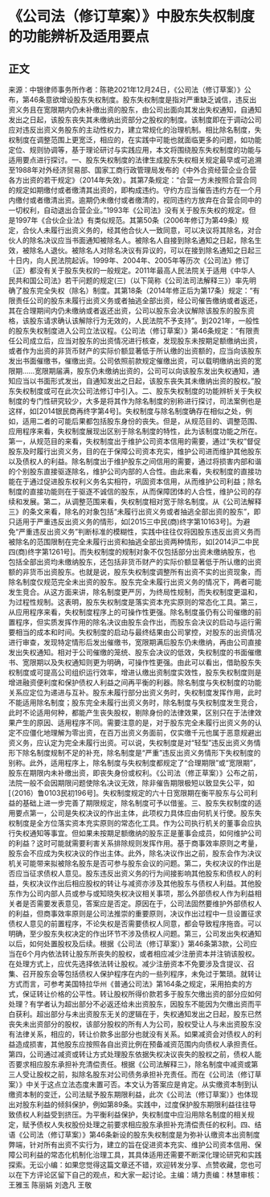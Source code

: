# 《公司法（修订草案）》中股东失权制度的功能辨析及适用要点
## 正文
来源：中银律师事务所作者：陈艳2021年12月24日，《公司法（修订草案）》公布，第46条意欲增设股东失权制度。股东失权制度是指对严重缺乏诚信，违反出资义务且在宽限期内仍未补缴出资的股东，由公司出面向其发出失权通知，自通知发出之日起，该股东丧失其未缴纳出资部分之股权的制度。该制度即在于调动公司应对违反出资义务股东的主动性权力，建立常规化的治理机制。相比除名制度，失权制度在调整范围上更宽泛，相应的，在实践中可能也就面临更多的问题，如功能定位、规则协调等，基于理论研讨与实践应用，本文将围绕股东失权制度的功能与适用要点进行探讨。一、股东失权制度的法律生成股东失权相关规定最早或可追溯至1988年对外经济贸易部、国家工商行政管理局发布的《中外合资经营企业合营各方出资的若干规定》（2014年失效）。其第7条规定：“合营一方未按照合营合同的规定如期缴付或者缴清其出资的，即构成违约。守约方应当催告违约方在一个月内缴付或者缴清出资。逾期仍未缴付或者缴清的，视同违约方放弃在合营合同中的一切权利，自动退出合营企业。”1993年《公司法》没有关于股东失权的规定。但是1997年《合伙企业法》有类似规范。其第50条（2006年修订为第49条）规定，合伙人未履行出资义务的，经其他合伙人一致同意，可以决议将其除名，对合伙人的除名决议应当书面通知被除名人。被除名人自接到除名通知之日起，除名生效，被除名人退伙。被除名人对除名决议有异议的，可以在接到除名通知之日起三十日内，向人民法院起诉。1999年、2004年、2005年等历次《公司法》修订（正）都没有关于股东失权的一般规定。2011年最高人民法院关于适用《中华人民共和国公司法》若干问题的规定(三)（以下简称《公司法司法解释三》）率先明确了股东完全失权（除名）制度。其第18条（2014年修正后为第17条）规定：“有限责任公司的股东未履行出资义务或者抽逃全部出资，经公司催告缴纳或者返还，其在合理期间内仍未缴纳或者返还出资，公司以股东会决议解除该股东的股东资格，该股东请求确认该解除行为无效的，人民法院不予支持”。到2021年，一般性的股东失权制度进入公司立法议程。《公司法（修订草案）》第46条规定：“有限责任公司成立后，应当对股东的出资情况进行核查，发现股东未按期足额缴纳出资，或者作为出资的非货币财产的实际价额显著低于所认缴的出资额的，应当向该股东发出书面催缴书，催缴出资。公司依照前款规定催缴出资，可以载明缴纳出资的宽限期……宽限期届满，股东仍未缴纳出资的，公司可以向该股东发出失权通知，通知应当以书面形式发出，自通知发出之日起，该股东丧失其未缴纳出资的股权。”股东失权制度或可在此次公司法修订中引入。二、股东失权制度的功能辨析关于失权制度的专门性研究较少，大多是将其作为除名制度的别称进行探讨，司法案例也是这样，如[2014银民商再终字第4号]。失权制度与除名制度确存在相似之处，例如，适用二者的可能后果都包括股东身份的丧失。但是，从规范目的、调整范围、应用程序来看，失权制度展现出区别于除名制度的特性，此为该制度功能之所在。第一，从规范目的来看，失权制度出于维护公司资本信用的需要，通过“失权”督促股东及时履行出资义务，目的在于保障公司资本充实，维护公司进而维护其他股东以及债权人的利益。除名制度出于维护股东之间信用的需要，通过将损害内部和谐的个别股东直接驱逐除名，维护公司内部的人合性。由此来看，失权制度的直接功能在于通过促进股东权利义务名实相符，巩固资本信用，从而维护公司利益；除名制度的直接功能则在于驱逐不诚信的股东，从而保障团体的人合性，维护公司的存续和发展。第二，从调整范围来看，失权制度相对宽于除名制度。从《公司法解释三》的条文来看，除名的对象包括“未履行出资义务或者抽逃全部出资的股东”，即只适用于严重违反出资义务的情形，如[2015三中民(商)终字第10163号]。为避免“严重违反出资义务”判断标准的模糊性，实践中往往仅将因股东违反出资义务而被除名的范围限制在完全未履行出资和抽逃全部出资两种情形，如[2014沪二中民四(商)终字第1261号]。而失权制度的规制对象不仅包括部分出资未缴纳股东，也包括全部出资均未缴纳股东，还包括非货币财产的实际价额显著低于所认缴的出资额的非货币出资股东。也就是说，股东失权制度调整所有出资不实的出资现象，而除名制度仅规范完全未出资的股东。股东完全未履行出资义务的情况下，两者可能发生竞合。从这方面来讲，除名制度更严厉，为终局性规制，而失权制度更温和，为过程性规制。这表明，股东失权制度是落实资本充实原则的常态化工具。第三，从应用程序来看，失权制度程序上的可操作性更强。除名制度虽仍有公司催缴的前置程序，但实质发挥作用的除名决议由股东会作出，而股东会决议的启动与运行需要相当的成本和时间。失权制度的启动与最终结果由公司掌控，对股东的出资情况进行审查，发现特定情形后发出催缴书，宽限期满后股东仍未缴纳，再由公司直接发出失权通知。相对于公司催缴的笼统、股东会决议的低效，失权制度的书面催缴书、宽限期以及失权通知则更为明确，可操作性更强。由此可以看出，借助股东失权制度或可提高公司组织运行效率，增进认缴出资制度实效性，股东失权制度则是增进融资便利度和保护债权人利益之间再平衡的利器。除名制度与失权制度的功能关系应定位为递进与互补。股东未履行部分出资义务时，失权制度发挥作用，此时不能适用除名制度；股东完全未履行出资义务时，除名制度与失权制度发生竞合，此时不论适用何种，都能产生丧失股权，剔除身份的法律效果，区别只在于法律效果产生的原因、适用程序不同。需要注意的是，对于股东完全未履行出资义务的认定不应僵化地理解为零出资，在百万出资义务面前，仅实缴千元也属于恶意规避出资义务，应认定为完全未履行出资。可以说，失权制度是对“轻型”违反出资义务情形下除名制度规制不足的补充，除名制度是“严重”违反出资义务情形下失权制度的别称。此外，适用程序上，除名制度与失权制度都规定了“合理期限”或“宽限期”，股东在期限内未补缴出资，即丧失身份或权利。《公司法（修正草案）》公布之前，法院一般不会因期限问题使除名决议无效，除非催告期限极短以致显失公平，如[（2016）鲁0103民初196号]。失权制度规定的六十日宽限期在衡平股东与公司利益的基础上进一步完善了期限规定，除名制度可予以借鉴。三、股东失权制度的适用要点第一，公司是失权决议的作出主体，此项权力具体应由何机关行使。股东失权制度是全方位落实资本充实原则的常态化工具。作为公司执行机关的董事会应执行失权通知等事宜。但如果未按期足额缴纳的股东正是董事会成员，如何维护公司的利益？这时可能就需要利害关系排除规则发挥作用。基于商事效率原则之考量，股东会不应成为失权决议的作出主体。此外，除名决议作出之前，股东会作为决议机关可能带来拟被除名股东是否可参与股东会议的问题。第二，失权决议的作出是否应当征求债权人意见。股东违反出资义务的行为间接影响其他股东和债权人的利益，失权决议作出后相应股权的转让与减资亦涉及其他股东与债权人利益。其他股东作为公司内部人员或参与或知晓失权决议相关事项，那么外部债权人作为利益相关者是否需要发表意见，答案应是否定。原因在于，公司法固然要维护外部债权人的利益，但商事效率原则是公司法推崇的重要原则，决议作出过程中一旦设置征求债权人意见的前置程序，不论失权是否需要债权人同意，都会导致程序拖沓。可以明确，至少股东失权决定的作出环节不涉及债权人问题。第三，公司发出失权通知以后，如何处置股权及后续。根据《公司法（修订草案）》第46条第3款，公司应当在6个月内依法转让股东所丧失的股权，或者相应减少注册资本并注销该股权。在处理方式上，应优先选择依法转让股权。减少注册资本不免要涉及含提议、召集、召开股东会等包括债权人保护程序在内的一些列程序，未免过于繁琐。就转让方式而言，可参考美国特拉华州《普通公司法》第164条之规定，采用拍卖的方式，保证转让价格的公平性。转让股权所得价款若多于股东欠缴出资的部分应如何处理？有学者认为超出部分不必返还给未出资股东，因股东不能因为欠缴出资而平白获利。超出部分与未出资股东无关的逻辑在于，失权通知发出之日起，股东已然丧失未出资部分的股权，该部分股权的所有人为公司，股权受让人与未出资股东没有法律关系，相应的，转让价款多出部分也就没有关系。如果减资会对债权人的利益造成损害，其他股东应按照各自出资比例在预备减资范围内向债权人承担责任。第四，公司通过减资或转让方式处理股东依据失权决议丧失的股权之前，债权人能否要求相应股东承担补充清偿责任。根据《公司法解释三》，除名制度中减资或第三人受让股权之前，拟除名股东对公司债务承担补充责任。而在《公司法（修订草案）》中关于这点立法态度未置可否。本文认为答案应是肯定。从实缴资本制到认缴资本制的变迁，公司法赋予股东期限利益，此次《公司法（修订草案）》也体现出对股东利益的倾斜保护，例如第89条。实践中，过度保护股东期限利益往往导致债权人利益受到挤压。为平衡利益保护，失权制度中应沿用除名制度的相关规定，赋予债权人失权股份处理之前要求相应股东承担补充清偿责任的权利。四、结语《公司法（修订草案）》第46条新设的股东失权制度是为弥补认缴资本出资制度弊端，针对所有出资不实行为，建立的旨在促进资本充实、维护公司资本信用、保障公司利益的常态化机制化治理工具，其具体适用还需要不断深化理论研究和实践探索。无讼小编：如果您觉得这篇文章还不错，欢迎转发分享、点赞收藏，您也可以在下方评论区留下自己的观点，和大家一起讨论。主编：靖力责编：林慧审核：王雅玉 陈丽娟 刘逸凡 王敬